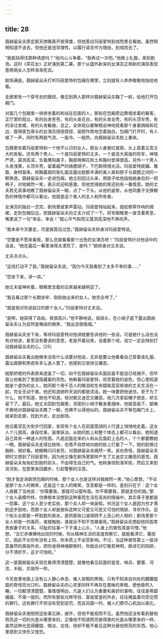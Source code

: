 ```yaml
---
---
---
```

title: 28
---




聂赫留朵夫原定那天傍晚离开彼得堡，但他答应玛丽爱特到戏院里去看她。虽然明明知道不该去，但他还是违背理性，以履行诺言作为理由，到戏院去了。

“我抵挡得住那种诱惑吗？”他内心斗争着，“我再试一次吧。”他换上礼服，来到剧场。这时《茶花女》正好演到第二幕，那个从国外新来的女演员正用新的演技表现患痨病女人怎样渐渐死去。

剧场满座。聂赫留朵夫打听玛丽爱特的包厢在哪里，立刻就有人恭恭敬敬地指给他看。

走廊里有一个穿号衣的跟班，像见到熟人那样对聂赫留朵夫鞠了一躬，给他打开包厢门。

对面几个包厢里一排排坐着的和站在后面的人，那些在包厢旁边靠墙坐着的看客，正厅里的观众，有的白发苍苍，有的头发花白，有的头发全秃，有的头顶半秃，有的涂过发蜡，有的头发鬈曲，总之，全体观众都聚精会神地观看那个身裹绸缎和花边、瘦得皮包骨头的女演员扭扭捏捏、装腔作势地念着独白。包厢门打开时，有人嘘了一声，同时有两股气流，一股冷，一股热，向聂赫留朵夫脸上袭来。

包厢里坐着玛丽爱特和一个他不认识的女人，那女人身披红披肩，头上盘着又高又大的发髻。还有两个男人，一个是玛丽爱特的丈夫，一个是高大英俊的将军，神情严肃，莫测高深，生着鹰钩鼻子，胸部用棉花和土布胸衬垫得很高。另外一个男人头发浅黄，头顶半秃，留着威严的络腮胡子，下巴剃得很光洁。玛丽爱特妩媚、雅致、身材苗条，袒胸露肩的夜礼服显露出她那丰满的美人肩和脖子与肩膀之间的一颗黑痣。聂赫留朵夫一走进包厢，她立刻回过头来，用扇子给他指指她身后的一把椅子，对他嫣然一笑，表示欢迎和感激，但他觉得她的笑还别有一番情意。她的丈夫若无其事地瞧了聂赫留朵夫一眼，点了一下头。从他的姿势，从他同妻子交换眼色的神情中都可以看出，他就是这个美人的主人和所有者。

女演员的独白一念完，剧场里就掌声雷动。玛丽爱特站起来，提起窸窣作响的绸裙，走到包厢后边，把聂赫留朵夫向丈夫介绍了一下。将军眼睛里一直含着笑意，嘴里说了一句“幸会，幸会！”就心平气和而又莫测高深地不再吭声。

“我本来今天要走，可是我答应过您。”聂赫留朵夫转身对玛丽爱特说。

“您要是不愿来看我，那么您就看看那个出色的女演员吧！”玛丽爱特针对他话中的话说，“她在最后一幕里演得太漂亮了，是吗？”她转身对丈夫说。

丈夫点点头。

“这戏打动不了我，”聂赫留朵夫说，“因为今天我看到了太多不幸的事……”

“您坐下来，讲一讲。”

她丈夫留神听着，眼睛里含着的讥笑越来越明显了。

“我去看过那个长期坐牢、刚刚放出来的女人。她完全垮了。”

“就是我对你说起过的那个女人。”玛丽爱特对丈夫说。

“是啊，她获得了自由，我很高兴，”他平静地说，摇摇头，在小胡子底下露出聂赫留朵夫认为显然是嘲讽的微笑，“我出去吸吸烟。”

聂赫留朵夫坐下来，等待玛丽爱特对他讲她要告诉他的一些话，可是她什么话也没有对他讲，甚至没有要讲的意思，老是开着玩笑，谈着那个戏，说它一定会特别打动聂赫留朵夫的心。[25]

聂赫留朵夫看出她根本没有什么话要对他说，无非是要让他看看自己穿着夜礼服、露出肩膀和黑痣有多么迷人罢了。他感到又愉快又嫌恶。

她那娇艳的外表原来遮盖了一切，如今在聂赫留朵夫面前虽不能说已经揭开，但毕竟让他看到了里面隐藏着的货色。他瞅着玛丽爱特，欣赏着她的姿色，但心里知道她是个虚伪的女人，她同那个用千百人的眼泪和生命猎取高官厚禄的丈夫生活在一起，完全无动于衷。他还知道她昨天说的都是谎话，她一味要把他迷住。至于为了什么，他不知道，她也不知道。他对她又迷恋又嫌恶。他几次拿起帽子想走，却又留下了。最后，她丈夫回到包厢里，浓密的小胡子散发着烟味，他居高临下、鄙夷不屑地对聂赫留朵夫瞧了一眼，仿佛不认得他似的。聂赫留朵夫不等包厢门关上，就来到走廊，找到大衣，走出剧场。

他沿着涅瓦大街步行回家，发现有个女人在前面宽阔的人行道上悄悄地走着。这女人个儿很高，身段优美，装束妖冶。从她的脸上和整个体态上都可以看出，她知道自己具有一种迷人的性感。凡是迎面走来的人和从后面赶上去的人，个个都要瞧她一眼。聂赫留朵夫走得比她快，也情不自禁地向她的脸上打量了一下。她的脸擦过脂粉，很好看。她眼睛闪闪发亮，对聂赫留朵夫嫣然一笑。说也奇怪，聂赫留朵夫顿时又想到了玛丽爱特，因为他又像在剧场里那样产生了又迷恋又嫌恶的感觉。聂赫留朵夫匆匆赶到她的前头，不由得生自己的气。他转身拐到海军街，然后又来到滨河街，在那里来回踱步，引起警察的注意。

“刚才我走进剧场包厢的时候，那个女人也是这样对我嫣然一笑，”他心里想，“不论是那个女人的微笑，还是这个女人的微笑，含意都是一样的。差别只在于：这个女人直截了当地说：‘你需要我，那就可以摆布我。你不需要我，那就走你的路。’那个女人装模作样，仿佛根本没想到这种事而生活在高尚的情操中，其实骨子里都是一回事。这个女人至少老实些，那个女人却一味装假。何况这个女人是因为穷才落到这步田地，而那个女人却是放纵这种又可爱又可恶又可怕的情欲，寻欢作乐。这个街头女郎是一杯肮脏的臭水，是供那些口渴得顾不上恶心的人喝的；剧场里那个女人却是一剂毒药，谁接触她，谁就会不知不觉被毒死。”聂赫留朵夫想起他同首席贵族妻子的关系，可耻的往事一下子涌上心头，“人身上的兽性真是可憎，”他想，“当它赤裸裸地出现的时候，你从精神生活的高度观察它，就能看清它，蔑视它，因此不论你有没有上钩，你本质上不会受影响。不过，当这种兽性蒙上一层诗意盎然的美丽外衣，把你迷得神魂颠倒时，你就会对它敬若神明，跌进它的陷阱，分不清好歹。这才可怕呢。”

这一层聂赫留朵夫现在看得清清楚楚，就像他看见前面的皇宫、哨兵、要塞、河流、木船、交易所一样。

今天夜里地面上没有让人静心休息、催人安眠的黑暗，只有不知来自何处的朦朦胧胧的奇怪亮光[26]。聂赫留朵夫的心灵里同样不再存在愚昧的黑暗，使他昏然入睡。一切都清清楚楚。事情很明白，凡是人们认为重要和美好的事物，往往是卑鄙龌龊、不值一提的。而所有那些光辉夺目、富丽堂皇的外衣，往往掩盖着司空见惯的罪行。这些罪行不但没有受到惩罚，而且风靡一时，被人们费尽心机加以美化。

聂赫留朵夫很想把这些事忘掉，避开，但他不能视而不见。虽然他还没有看到替他照亮这一切的光是从哪里来的，正像他不知道照亮彼得堡的光是从哪里来的一样，虽然这种光显得朦胧、暗淡、古怪，他却不能不看见这种光替他照亮的东西。他心里感到又快乐又惶恐。